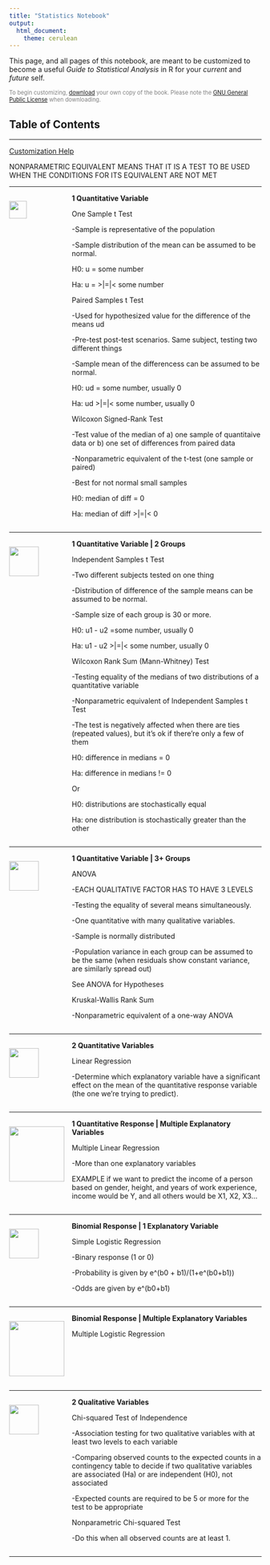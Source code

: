```yaml
---
title: "Statistics Notebook"
output: 
  html_document:
    theme: cerulean
---
```


This page, and all pages of this notebook, are meant to be customized to become a useful *Guide to Statistical Analysis* in R for your *current* and *future* self. 

<span style="font-size:.8em;color:gray;">
To begin customizing, [download](https://github.com/saundersg/Statistics-Notebook) your own copy of the book. Please note the [GNU General Public License](https://choosealicense.com/licenses/gpl-3.0/) when downloading.
</span>

## Table of Contents

----

<!-- This is how to comment text out. You can comment out the above instructions if you wish. Comments allow the text to remain in the Rmd file, but not be displayed in the html file. -->

[Customization Help](RMarkdownHints.html)


NONPARAMETRIC EQUIVALENT MEANS THAT IT IS A TEST TO BE USED WHEN THE CONDITIONS FOR ITS EQUIVALENT ARE NOT MET

----

<div style="float:left;width:125px;" align=center>
<img src="./Images/QuantY.png" width=35px;>
</div>
<div style="padding-left:125px;">
<!-- Add your customizations in the area below: -->

**1 Quantitative Variable**


One Sample t Test

-Sample is representative of the population

-Sample distribution of the mean can be assumed to be normal.

H0: u = some number

Ha: u = >|=|< some number


Paired Samples t Test

-Used for hypothesized value for the difference of the means ud

-Pre-test post-test scenarios. Same subject, testing two different things

-Sample mean of the differencess can be assumed to be normal.

H0: ud = some number, usually 0

Ha: ud >|=|< some number, usually 0


Wilcoxon Signed-Rank Test

-Test value of the median of a) one sample of quantitaive data or b) one set of differences from paired data

-Nonparametric equivalent of the t-test (one sample or paired)

-Best for not normal small samples

H0: median of diff = 0

Ha: median of diff >|=|< 0




<!------------------------------------------------>
</div>
<div style="clear:both;"></div>

----

<div style="float:left;width:125px;" align=center>
<img src="./Images/QuantYQualXg2.png" width=59px;>
</div>
<div style="padding-left:125px;">
<!-- Add your customizations in the area below: -->

**1 Quantitative Variable | 2 Groups**


Independent Samples t Test

-Two different subjects tested on one thing

-Distribution of difference of the sample means can be assumed to be normal.

-Sample size of each group is 30 or more.

H0: u1 - u2 =some number, usually 0

Ha: u1 - u2 >|=|< some number, usually 0


Wilcoxon Rank Sum (Mann-Whitney) Test

-Testing equality of the medians of two distributions of a quantitative variable

-Nonparametric equivalent of Independent Samples t Test

-The test is negatively affected when there are ties (repeated values), but it's ok if there're only a few of them

H0: difference in medians = 0

Ha: difference in medians != 0

Or

H0: distributions are stochastically equal

Ha: one distribution is stochastically greater than the other





<!------------------------------------------------>
</div>
<div style="clear:both;"></div>

----

<div style="float:left;width:125px;" align=center>
<img src="./Images/QuantYQualXg3plus.png" width=59px;>
</div>
<div style="padding-left:125px;">
<!-- Add your customizations in the area below: -->

**1 Quantitative Variable | 3+ Groups**


ANOVA

-EACH QUALITATIVE FACTOR HAS TO HAVE 3 LEVELS

-Testing the equality of several means simultaneously.

-One quantitative with many qualitative variables.

-Sample is normally distributed

-Population variance in  each group can be assumed to be the same (when residuals show constant variance, are similarly spread out)

See ANOVA for Hypotheses


Kruskal-Wallis Rank Sum

-Nonparametric equivalent of a one-way ANOVA




<!------------------------------------------------>
</div>
<div style="clear:both;"></div>

----

<div style="float:left;width:125px;" align=center>
<img src="./Images/QuantYQuantX.png" width=59px;>
</div>
<div style="padding-left:125px;">
<!-- Add your customizations in the area below: -->

**2 Quantitative Variables**


Linear Regression

-Determine which explanatory variable have a significant effect on the mean of the quantitative response variable (the one we're trying to predict).





<!------------------------------------------------>
</div>
<div style="clear:both;"></div>

----

<div style="float:left;width:125px;" align=center>
<img src="./Images/QuantYMultX.png" width=110px;>
</div>
<div style="padding-left:125px;">
<!-- Add your customizations in the area below: -->

**1 Quantitative Response | Multiple Explanatory Variables**


Multiple Linear Regression

-More than one explanatory variables

EXAMPLE if we want to predict the income of a person based on gender, height, and years of work experience, income would be Y, and all others would be X1, X2, X3...





<!------------------------------------------------>
</div>
<div style="clear:both;"></div>

----

<div style="float:left;width:125px;" align=center>
<img src="./Images/BinomYQuantX.png" width=59px;>
</div>
<div style="padding-left:125px;">
<!-- Add your customizations in the area below: -->

**Binomial Response | 1 Explanatory Variable**

Simple Logistic Regression

-Binary response (1 or 0)

-Probability is given by e^(b0 + b1)/(1+e^(b0+b1))

-Odds are given by e^(b0+b1)






<!------------------------------------------------>
</div>
<div style="clear:both;"></div>

----

<div style="float:left;width:125px;" align=center>
<img src="./Images/BinomYMultX.png" width=110px;>
</div>
<div style="padding-left:125px;">
<!-- Add your customizations in the area below: -->

**Binomial Response | Multiple Explanatory Variables**

Multiple Logistic Regression






<!------------------------------------------------>
</div>
<div style="clear:both;"></div>

----

<div style="float:left;width:125px;" align=center>
<img src="./Images/QualYQualX.png" width=59px;>
</div>
<div style="padding-left:125px;">
<!-- Add your customizations in the area below: -->

**2 Qualitative Variables**

Chi-squared Test of Independence

-Association testing for two qualitative variables with at least two levels to each variable

-Comparing observed counts to the expected counts in a contingency table to decide if two qualitative variables are associated (Ha) or are independent (H0), not associated

-Expected counts are required to be 5 or more for the test to be appropriate


Nonparametric Chi-squared Test

-Do this when all observed counts are at least 1.




<!------------------------------------------------>
</div>
<div style="clear:both;"></div>

----

<footer></footer>

